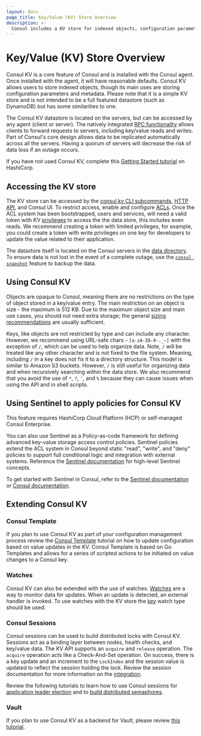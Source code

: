 ```yaml
---
layout: docs
page_title: Key/Value (KV) Store Overview
description: >-
  Consul includes a KV store for indexed objects, configuration parameters, and metadata that you can use to dynamically configure apps. Learn about accessing and using the KV store to extend Consul's functionality through watches, sessions, and Consul Template.
---
```


# Key/Value (KV) Store Overview

Consul KV is a core feature of Consul and is installed with the Consul agent.
Once installed with the agent, it will have reasonable defaults. Consul KV allows
users to store indexed objects, though its main uses are storing configuration
parameters and metadata. Please note that it is a simple KV store and is not
intended to be a full featured datastore (such as DynamoDB) but has some
similarities to one.

The Consul KV datastore is located on the servers, but can be accessed by any
agent (client or server). The natively integrated [RPC
functionality](/consul/docs/architecture) allows clients to forward
requests to servers, including key/value reads and writes. Part of Consul's
core design allows data to be replicated automatically across all the servers.
Having a quorum of servers will decrease the risk of data loss if an outage
occurs.

If you have not used Consul KV, complete this [Getting Started
tutorial](/consul/tutorials/interactive/get-started-key-value-store?utm_source=docs) on HashiCorp.

## Accessing the KV store

The KV store can be accessed by the [consul kv CLI
subcommands](/consul/commands/kv), [HTTP API](/consul/api-docs/kv), and Consul UI.
To restrict access, enable and configure
[ACLs](/consul/tutorials/security/access-control-setup-production).
Once the ACL system has been bootstrapped, users and services, will need a
valid token with KV [privileges](/consul/docs/security/acl/acl-rules#key-value-rules) to
access the the data store, this includes even reads. We recommend creating a
token with limited privileges, for example, you could create a token with write
privileges on one key for developers to update the value related to their
application.

The datastore itself is located on the Consul servers in the [data
directory](/consul/docs/agent/config/cli-flags#_data_dir). To ensure data is not lost in
the event of a complete outage, use the [`consul snapshot`](/consul/commands/snapshot/restore) feature to backup the data.

## Using Consul KV

Objects are opaque to Consul, meaning there are no restrictions on the type of
object stored in a key/value entry. The main restriction on an object is size -
the maximum is 512 KB. Due to the maximum object size and main use cases, you
should not need extra storage; the general [sizing
recommendations](/consul/docs/agent/config/config-files#kv_max_value_size)
are usually sufficient.

Keys, like objects are not restricted by type and can include any character.
However, we recommend using URL-safe chars - `[a-zA-Z0-9-._~]` with the
exception of `/`, which can be used to help organize data. Note, `/` will be
treated like any other character and is not fixed to the file system. Meaning,
including `/` in a key does not fix it to a directory structure. This model is
similar to Amazon S3 buckets. However, `/` is still useful for organizing data
and when recursively searching within the data store. We also recommend that
you avoid the use of `*`, `?`, `'`, and `%` because they can cause issues when
using the API and in shell scripts.

## Using Sentinel to apply policies for Consul KV 

<EnterpriseAlert>

This feature requires
HashiCorp Cloud Platform (HCP) or self-managed Consul Enterprise.

</EnterpriseAlert>

You can also use Sentinel as a Policy-as-code framework for defining advanced key-value storage access control policies. Sentinel policies extend the ACL system in Consul beyond static "read", "write",
and "deny" policies to support full conditional logic and integration with
external systems. Reference the [Sentinel documentation](https://docs.hashicorp.com/sentinel/concepts) for high-level Sentinel concepts.

To get started with Sentinel in Consul,
refer to the [Sentinel documentation](https://docs.hashicorp.com/sentinel/consul) or
[Consul documentation](/consul/docs/agent/sentinel).


## Extending Consul KV

### Consul Template

If you plan to use Consul KV as part of your configuration management process
review the [Consul
Template](/consul/tutorials/developer-configuration/consul-template?utm_source=docs)
tutorial on how to update configuration based on value updates in the KV. Consul
Template is based on Go Templates and allows for a series of scripted actions
to be initiated on value changes to a Consul key.

### Watches

Consul KV can also be extended with the use of watches.
[Watches](/consul/docs/dynamic-app-config/watches) are a way to monitor data for updates. When
an update is detected, an external handler is invoked. To use watches with the
KV store the [key](/consul/docs/dynamic-app-config/watches#key) watch type should be used.

### Consul Sessions

Consul sessions can be used to build distributed locks with Consul KV. Sessions
act as a binding layer between nodes, health checks, and key/value data. The KV
API supports an `acquire` and `release` operation. The `acquire` operation acts
like a Check-And-Set operation. On success, there is a key update and an
increment to the `LockIndex` and the session value is updated to reflect the
session holding the lock. Review the session documentation for more information
on the [integration](/consul/docs/dynamic-app-config/sessions#k-v-integration).

Review the following tutorials to learn how to use Consul sessions for [application leader election](/consul/tutorials/developer-configuration/application-leader-elections) and
to [build distributed semaphores](/consul/tutorials/developer-configuration/distributed-semaphore).

### Vault

If you plan to use Consul KV as a backend for Vault, please review [this
tutorial](/vault/tutorials/day-one-consul/ha-with-consul?utm_source=docs).
